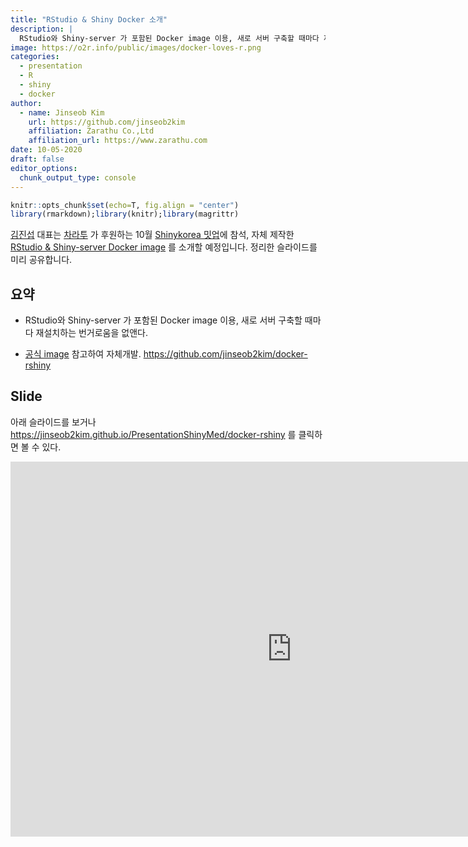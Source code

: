 ```yaml
---
title: "RStudio & Shiny Docker 소개"
description: |
  RStudio와 Shiny-server 가 포함된 Docker image 이용, 새로 서버 구축할 때마다 재설치하는 번거로움을 없앴습니다. 본 내용은 Shinykorea 10월 밋업에서 발표할 예정입니다.
image: https://o2r.info/public/images/docker-loves-r.png
categories:
  - presentation
  - R
  - shiny
  - docker
author:
  - name: Jinseob Kim
    url: https://github.com/jinseob2kim
    affiliation: Zarathu Co.,Ltd
    affiliation_url: https://www.zarathu.com
date: 10-05-2020
draft: false
editor_options: 
  chunk_output_type: console
---
```


<style type="text/css">
details:hover { cursor: pointer }
</style>


```r
knitr::opts_chunk$set(echo=T, fig.align = "center")
library(rmarkdown);library(knitr);library(magrittr)
```

[김진섭](https://github.com/jinseob2kim) 대표는 [차라투](https://www.zarathu.com) 가 후원하는 10월 [Shinykorea 밋업](https://github.com/shinykorea/Meetup)에 참석, 자체 제작한 [RStudio & Shiny-server Docker image](https://github.com/jinseob2kim/docker-rshiny) 를 소개할 예정입니다. 정리한 슬라이드를 미리 공유합니다.    



## 요약 

- RStudio와 Shiny-server 가 포함된 Docker image 이용, 새로 서버 구축할 때마다 재설치하는 번거로움을 없앤다.

- [공식 image](https://hub.docker.com/r/rocker/rstudio) 참고하여 자체개발. [https://github.com/jinseob2kim/docker-rshiny](https://github.com/jinseob2kim/docker-rshiny)


## Slide

아래 슬라이드를 보거나 [https://jinseob2kim.github.io/PresentationShinyMed/docker-rshiny](https://jinseob2kim.github.io/PresentationShinyMed/docker-rshiny) 를 클릭하면 볼 수 있다.

<iframe src="https://jinseob2kim.github.io/PresentationShinyMed/docker-rshiny" width="900" height="600" style="border: none;"></iframe>
